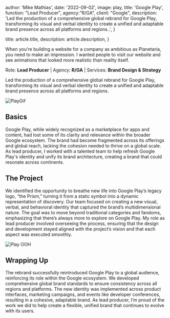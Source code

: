 
  author: 'Mike Mathias',
  date: '2022-09-02',
  image: play, 
  title: 'Google Play',
  function: "Lead Producer", 
  agency:"R/GA",
  client: "Google", 
  description:
    'Led the production of a comprehensive global rebrand for Google Play, transforming its visual and verbal identity to create a unified and adaptable brand presence across all platforms and regions..',
}

  title: article.title,
  description: article.description,
}


When you’re building a website for a company as ambitious as Planetaria, you need to make an impression. I wanted people to visit our website and see animations that looked more realistic than reality itself.

Role: **Lead Producer** |
Agency: **R/GA** |
Services: **Brand Design & Strategy**

 Led the production of a comprehensive global rebrand for Google Play, transforming its visual and verbal identity to create a unified and adaptable brand presence across all platforms and regions.
 
 <Image src={play} alt="PlayGif" />


## Basics
Google Play, while widely recognized as a marketplace for apps and content, had lost some of its clarity and relevance within the broader Google ecosystem. The brand had become fragmented across its offerings and global reach, lacking the cohesion needed to thrive on a global scale. As lead producer, I worked with a talented team to help refresh Google Play's identity and unify its brand architecture, creating a brand that could resonate across continents.

## The Project
We identified the opportunity to breathe new life into Google Play’s legacy logo, “the Prism,” turning it from a static symbol into a dynamic representation of discovery. Our team focused on creating a new visual, verbal, and behavioral identity that captured the brand’s multidimensional nature. The goal was to move beyond traditional categories and fandoms, emphasizing that there’s always more to explore on Google Play. My role as lead producer involved overseeing the process, ensuring that the design and development stayed aligned with the project’s vision and that each aspect was executed smoothly.

 <Image src={playOoh} alt="Play OOH" />

## Wrapping Up
The rebrand successfully reintroduced Google Play to a global audience, reinforcing its role within the Google ecosystem. We developed comprehensive global brand standards to ensure consistency across all regions and platforms. The new identity was implemented across product interfaces, marketing campaigns, and events like developer conferences, resulting in a cohesive, adaptable brand. As lead producer, I’m proud of the work we did to help create a flexible, unified brand that continues to evolve with its users.